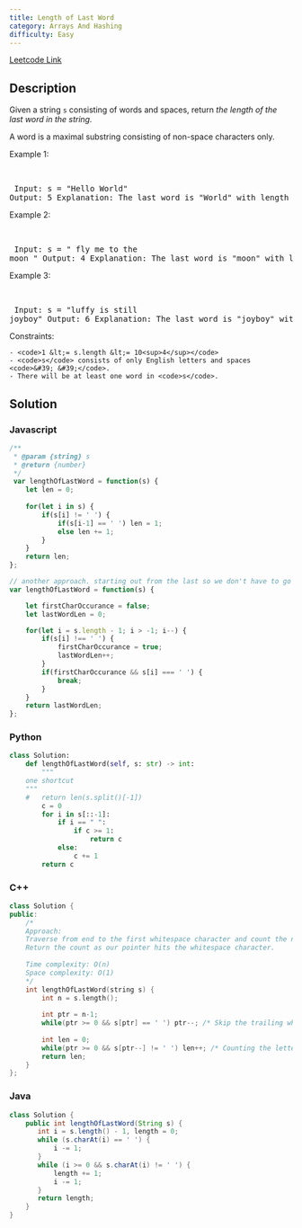 ```yaml
---
title: Length of Last Word
category: Arrays And Hashing
difficulty: Easy
---
```


<Callout>

[Leetcode Link](https://leetcode.com/problems/length-of-last-word)

</Callout>

## Description
Given a string <code>s</code> consisting of words and spaces, return *the length of the last word in the string.*

A word is a maximal <span data-keyword="substring-nonempty">substring</span> consisting of non-space characters only.

 
Example 1:

<br /><pre className="overflow-x-auto">
Input: s = &quot;Hello World&quot;
Output: 5
Explanation: The last word is &quot;World&quot; with length 5.
</pre>

Example 2:

<br /><pre className="overflow-x-auto">
Input: s = &quot;   fly me   to   the moon  &quot;
Output: 4
Explanation: The last word is &quot;moon&quot; with length 4.
</pre>

Example 3:

<br /><pre className="overflow-x-auto">
Input: s = &quot;luffy is still joyboy&quot;
Output: 6
Explanation: The last word is &quot;joyboy&quot; with length 6.
</pre>

 
Constraints:


	- <code>1 &lt;= s.length &lt;= 10<sup>4</sup></code>
	- <code>s</code> consists of only English letters and spaces <code>&#39; &#39;</code>.
	- There will be at least one word in <code>s</code>.



## Solution

### Javascript
```javascript
/**
 * @param {string} s
 * @return {number}
 */
 var lengthOfLastWord = function(s) {
    let len = 0;
    
    for(let i in s) {
        if(s[i] != ' ') {
            if(s[i-1] == ' ') len = 1;
            else len += 1;
        }
    }
    return len;
};

// another approach. starting out from the last so we don't have to go all the way to the end.
var lengthOfLastWord = function(s) {

    let firstCharOccurance = false;
    let lastWordLen = 0;

    for(let i = s.length - 1; i > -1; i--) {
        if(s[i] !== ' ') {
            firstCharOccurance = true;
            lastWordLen++;
        }
        if(firstCharOccurance && s[i] === ' ') {
            break;
        }
    }
    return lastWordLen;
};

```
### Python
```python
class Solution:
    def lengthOfLastWord(self, s: str) -> int:
        """
	one shortcut
	"""
	#	return len(s.split()[-1])
        c = 0
        for i in s[::-1]:
            if i == " ":
                if c >= 1:
                    return c
            else:
                c += 1
        return c

```
### C++
```cpp
class Solution {
public:
    /*
    Approach: 
    Traverse from end to the first whitespace character and count the number of letters.
    Return the count as our pointer hits the whitespace character.
    
    Time complexity: O(n)
    Space complexity: O(1)
    */    
    int lengthOfLastWord(string s) {
        int n = s.length();
        
        int ptr = n-1;
        while(ptr >= 0 && s[ptr] == ' ') ptr--; /* Skip the trailing whitespaces */
        
        int len = 0;
        while(ptr >= 0 && s[ptr--] != ' ') len++; /* Counting the letters in the last word */
        return len;
    }
};
```
### Java
```java
class Solution {
    public int lengthOfLastWord(String s) {
       int i = s.length() - 1, length = 0;
       while (s.charAt(i) == ' ') {
           i -= 1;
       }
       while (i >= 0 && s.charAt(i) != ' ') {
           length += 1;
           i -= 1;
       } 
       return length;
    }
}

```


